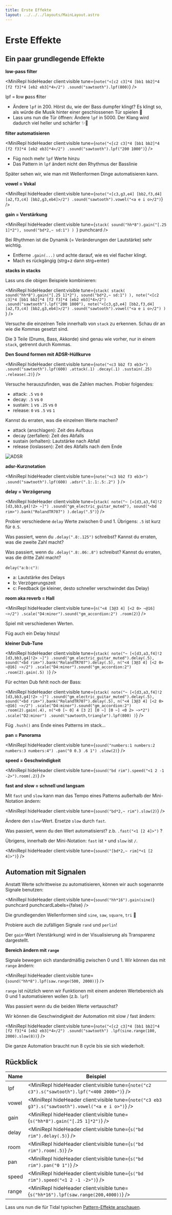 ```yaml
---
title: Erste Effekte
layout: ../../../layouts/MainLayout.astro
---
```



# Erste Effekte


## Ein paar grundlegende Effekte

**low-pass filter**

<MiniRepl
  hideHeader
  client:visible
  tune={`note("<[c2 c3]*4 [bb1 bb2]*4 [f2 f3]*4 [eb2 eb3]*4>/2")
.sound("sawtooth").lpf(800)`}
/>

<Box>

lpf = **l**ow **p**ass **f**ilter

- Ändere `lpf` in 200. Hörst du, wie der Bass dumpfer klingt? Es klingt so, als würde die Musik hinter einer geschlossenen Tür spielen 🚪
- Lass uns nun die Tür öffnen: Ändere `lpf` in 5000. Der Klang wird dadurch viel heller und schärfer ✨🪩

</Box>

**filter automatisieren**

<MiniRepl
  hideHeader
  client:visible
  tune={`note("<[c2 c3]*4 [bb1 bb2]*4 [f2 f3]*4 [eb2 eb3]*4>/2")
.sound("sawtooth").lpf("200 1000")`}
/>

<Box>

- Füg noch mehr `lpf` Werte hinzu
- Das Pattern in `lpf` ändert nicht den Rhythmus der Basslinie

Später sehen wir, wie man mit Wellenformen Dinge automatisieren kann.

</Box>

**vowel = Vokal**

<MiniRepl
  hideHeader
  client:visible
  tune={`note("<[c3,g3,e4] [bb2,f3,d4] [a2,f3,c4] [bb2,g3,eb4]>/2")
.sound("sawtooth").vowel("<a e i o>/2")`}
/>

**gain = Verstärkung**

<MiniRepl
  hideHeader
  client:visible
  tune={`stack(
  sound("hh*8").gain("[.25 1]*2"),
  sound("bd*2,~ sd:1")
) `}
  punchcard
/>

<Box>

Bei Rhythmen ist die Dynamik (= Veränderungen der Lautstärke) sehr wichtig.

- Entferne `.gain(...)` und achte darauf, wie es viel flacher klingt.
- Mach es rückgängig (strg+z dann strg+enter)

</Box>

**stacks in stacks**

Lass uns die obigen Beispiele kombinieren:

<MiniRepl
  hideHeader
  client:visible
  tune={`stack(
  stack(
    sound("hh*8").gain("[.25 1]*2"),
    sound("bd*2,~ sd:1")
  ),
  note("<[c2 c3]*4 [bb1 bb2]*4 [f2 f3]*4 [eb2 eb3]*4>/2")
  .sound("sawtooth").lpf("200 1000"),
  note("<[c3,g3,e4] [bb2,f3,d4] [a2,f3,c4] [bb2,g3,eb4]>/2")
  .sound("sawtooth").vowel("<a e i o>/2")
) `}
/>

<Box>

Versuche die einzelnen Teile innerhalb von `stack` zu erkennen. Schau dir an wie die Kommas gesetzt sind.

Die 3 Teile (Drums, Bass, Akkorde) sind genau wie vorher, nur in einem `stack`, getrennt durch Kommas.

</Box>

**Den Sound formen mit ADSR-Hüllkurve**

<MiniRepl
  hideHeader
  client:visible
  tune={`note("<c3 bb2 f3 eb3>")
.sound("sawtooth").lpf(600)
.attack(.1)
.decay(.1)
.sustain(.25)
.release(.2)`}
/>

<Box>

Versuche herauszufinden, was die Zahlen machen. Probier folgendes:

- attack: `.5` vs `0`
- decay: `.5` vs `0`
- sustain: `1` vs `.25` vs `0`
- release: `0` vs `.5` vs `1`

Kannst du erraten, was die einzelnen Werte machen?

</Box>

<QA q="Lösung anzeigen" client:visible>

- attack (anschlagen): Zeit des Aufbaus
- decay (zerfallen): Zeit des Abfalls
- sustain (erhalten): Lautstärke nach Abfall
- release (loslassen): Zeit des Abfalls nach dem Ende

![ADSR](https://upload.wikimedia.org/wikipedia/commons/thumb/e/ea/ADSR_parameter.svg/1920px-ADSR_parameter.svg.png)

</QA>

**adsr-Kurznotation**

<MiniRepl
  hideHeader
  client:visible
  tune={`note("<c3 bb2 f3 eb3>")
.sound("sawtooth").lpf(600)
.adsr(".1:.1:.5:.2")
`}
/>

**delay = Verzögerung**

<MiniRepl
  hideHeader
  client:visible
  tune={`stack(
  note("~ [<[d3,a3,f4]!2 [d3,bb3,g4]!2> ~]")
  .sound("gm_electric_guitar_muted"),
  sound("<bd rim>").bank("RolandTR707")
).delay(".5")`}
/>

<Box>

Probier verschiedene `delay` Werte zwischen 0 und 1. Übrigens: `.5` ist kurz für `0.5`.

Was passiert, wenn du `.delay(".8:.125")` schreibst? Kannst du erraten, was die zweite Zahl macht?

Was passiert, wenn du `.delay(".8:.06:.8")` schreibst? Kannst du erraten, was die dritte Zahl macht?

</Box>

<QA q="Lösung anzeigen" client:visible>

`delay("a:b:c")`:

- a: Lautstärke des Delays
- b: Verzögerungszeit
- c: Feedback (je kleiner, desto schneller verschwindet das Delay)

</QA>

**room aka reverb = Hall**

<MiniRepl
  hideHeader
  client:visible
  tune={`n("<4 [3@3 4] [<2 0> ~@16] ~>/2")
.scale("D4:minor").sound("gm_accordion:2")
.room(2)`}
/>

<Box>

Spiel mit verschiedenen Werten.

Füg auch ein Delay hinzu!

</Box>

**kleiner Dub-Tune**

<MiniRepl
  hideHeader
  client:visible
  tune={`stack(
  note("~ [<[d3,a3,f4]!2 [d3,bb3,g4]!2> ~]")
  .sound("gm_electric_guitar_muted").delay(.5),
  sound("<bd rim>").bank("RolandTR707").delay(.5),
  n("<4 [3@3 4] [<2 0> ~@16] ~>/2")
  .scale("D4:minor").sound("gm_accordion:2")
  .room(2).gain(.5)
)`}
/>

Für echten Dub fehlt noch der Bass:

<MiniRepl
  hideHeader
  client:visible
  tune={`stack(
  note("~ [<[d3,a3,f4]!2 [d3,bb3,g4]!2> ~]")
  .sound("gm_electric_guitar_muted").delay(.5),
  sound("<bd rim>").bank("RolandTR707").delay(.5),
  n("<4 [3@3 4] [<2 0> ~@16] ~>/2")
  .scale("D4:minor").sound("gm_accordion:2")
  .room(2).gain(.4),
  n("<0 [~ 0] 4 [3 2] [0 ~] [0 ~] <0 2> ~>*2")
  .scale("D2:minor")
  .sound("sawtooth,triangle").lpf(800)
)`}
/>

<Box>

Füg `.hush()` ans Ende eines Patterns im stack...

</Box>

**pan = Panorama**

<MiniRepl
  hideHeader
  client:visible
  tune={`sound("numbers:1 numbers:2 numbers:3 numbers:4")
.pan("0 0.3 .6 1")
.slow(2)`}
/>

**speed = Geschwindigkeit**

<MiniRepl hideHeader client:visible tune={`sound("bd rim").speed("<1 2 -1 -2>").room(.2)`} />

**fast and slow = schnell und langsam**

Mit `fast` und `slow` kann man das Tempo eines Patterns außerhalb der Mini-Notation ändern:

<MiniRepl hideHeader client:visible tune={`sound("bd*2,~ rim").slow(2)`} />

<Box>

Ändere den `slow`-Wert. Ersetze `slow` durch `fast`.

Was passiert, wenn du den Wert automatisierst? z.b. `.fast("<1 [2 4]>")` ?

</Box>

Übrigens, innerhalb der Mini-Notation: `fast` ist `*` und `slow` ist `/`.

<MiniRepl hideHeader client:visible tune={`sound("[bd*2,~ rim]*<1 [2 4]>")`} />

## Automation mit Signalen

Anstatt Werte schrittweise zu automatisieren, können wir auch sogenannte Signale benutzen:

<MiniRepl hideHeader client:visible tune={`sound("hh*16").gain(sine)`} punchcard punchcardLabels={false} />

<Box>

Die grundlegenden Wellenformen sind `sine`, `saw`, `square`, `tri` 🌊

Probiere auch die zufälligen Signale `rand` und `perlin`!

Der `gain`-Wert (Verstärkung) wird in der Visualisierung als Transparenz dargestellt.

</Box>

**Bereich ändern mit `range`**

Signale bewegen sich standardmäßig zwischen 0 und 1. Wir können das mit `range` ändern:

<MiniRepl hideHeader client:visible tune={`sound("hh*8").lpf(saw.range(500, 2000))`} />

`range` ist nützlich wenn wir Funktionen mit einem anderen Wertebereich als 0 und 1 automatisieren wollen (z.b. `lpf`)

<Box>

Was passiert wenn du die beiden Werte vertauschst?

</Box>

Wir können die Geschwindigkeit der Automation mit slow / fast ändern:

<MiniRepl
  hideHeader
  client:visible
  tune={`note("<[c2 c3]*4 [bb1 bb2]*4 [f2 f3]*4 [eb2 eb3]*4>/2")
.sound("sawtooth")
.lpf(sine.range(100, 2000).slow(8))`}
/>

<Box>

Die ganze Automation braucht nun 8 cycle bis sie sich wiederholt.

</Box>

## Rückblick

| Name  | Beispiel                                                                                           |
| ----- | -------------------------------------------------------------------------------------------------- |
| lpf   | <MiniRepl hideHeader client:visible tune={`note("c2 c3").s("sawtooth").lpf("<400 2000>")`} />      |
| vowel | <MiniRepl hideHeader client:visible tune={`note("c3 eb3 g3").s("sawtooth").vowel("<a e i o>")`} /> |
| gain  | <MiniRepl hideHeader client:visible tune={`s("hh*8").gain("[.25 1]*2")`} />                        |
| delay | <MiniRepl hideHeader client:visible tune={`s("bd rim").delay(.5)`} />                              |
| room  | <MiniRepl hideHeader client:visible tune={`s("bd rim").room(.5)`} />                               |
| pan   | <MiniRepl hideHeader client:visible tune={`s("bd rim").pan("0 1")`} />                             |
| speed | <MiniRepl hideHeader client:visible tune={`s("bd rim").speed("<1 2 -1 -2>")`} />                   |
| range | <MiniRepl hideHeader client:visible tune={`s("hh*16").lpf(saw.range(200,4000))`} />                |

Lass uns nun die für Tidal typischen [Pattern-Effekte anschauen](/de/workshop/pattern-effects).

